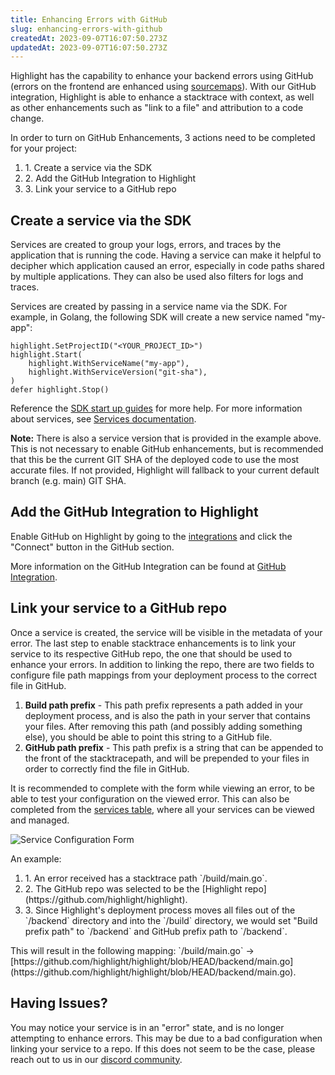 ```yaml
---
title: Enhancing Errors with GitHub
slug: enhancing-errors-with-github
createdAt: 2023-09-07T16:07:50.273Z
updatedAt: 2023-09-07T16:07:50.273Z
---
```


Highlight has the capability to enhance your backend errors using GitHub (errors on the frontend are enhanced using [sourcemaps](./sourcemaps.md)). With our GitHub
integration, Highlight is able to enhance a stacktrace with context, as well as other enhancements such as "link to a file" and attribution to a code change.

In order to turn on GitHub Enhancements, 3 actions need to be completed for your project:

<ol>
	<li>1. Create a service via the SDK</li>
	<li>2. Add the GitHub Integration to Highlight</li>
	<li>3. Link your service to a GitHub repo</li>
</ol>

## Create a service via the SDK

Services are created to group your logs, errors, and traces by the application that is running the code. Having a service can make it helpful to decipher
which application caused an error, especially in code paths shared by multiple applications. They can also be used also filters for logs and traces.

Services are created by passing in a service name via the SDK. For example, in Golang, the following SDK will create a new service named "my-app":

```
highlight.SetProjectID("<YOUR_PROJECT_ID>")
highlight.Start(
    highlight.WithServiceName("my-app"),
    highlight.WithServiceVersion("git-sha"),
)
defer highlight.Stop()
```

Reference the [SDK start up guides](../../../getting-started/1_overview.md) for more help. For more information about services, see [Services documentation](../../6_product-features/3_general-features/services.md).

<b>Note:</b> There is also a service version that is provided in the example
above. This is not necessary to enable GitHub enhancements, but is recommended
that this be the current GIT SHA of the deployed code to use the most accurate
files. If not provided, Highlight will fallback to your current default branch
(e.g. main) GIT SHA.

## Add the GitHub Integration to Highlight

Enable GitHub on Highlight by going to the [integrations](https://app.highlight.io/integrations) and click the "Connect" button in the GitHub section.

More information on the GitHub Integration can be found at [GitHub Integration](../../7_integrations/github-integration.md).

## Link your service to a GitHub repo

Once a service is created, the service will be visible in the metadata of your error. The last step to enable stacktrace enhancements is to link your service to
its respective GitHub repo, the one that should be used to enhance your errors. In addition to linking the repo, there are two fields to configure file path mappings from your
deployment process to the correct file in GitHub.

1. <b>Build path prefix</b> - This path prefix represents a path added in your
   deployment process, and is also the path in your server that contains your
   files. After removing this path (and possibly adding something else), you
   should be able to point this string to a GitHub file.
2. <b>GitHub path prefix</b> - This path prefix is a string that can be appended
   to the front of the stacktracepath, and will be prepended to your files in
   order to correctly find the file in GitHub.

It is recommended to complete with the form while viewing an error, to be able to test your configuration on the viewed error. This can also be completed from the [services table](https://app.highlight.io/settings/services), where all your services can be viewed and managed.

![Service Configuration Form](/images/features/enhancingErrorsWithGithub.png)

An example:

<ol>
	<li>1. An error received has a stacktrace path `/build/main.go`.</li>
	<li>
		2. The GitHub repo was selected to be the [Highlight
		repo](https://github.com/highlight/highlight).
	</li>
	<li>
		3. Since Highlight's deployment process moves all files out of the
		`/backend` directory and into the `/build` directory, we would set
		"Build prefix path" to `/backend` and GitHub prefix path to `/backend`.
	</li>
</ol>
This will result in the following mapping: `/build/main.go` ->
[https://github.com/highlight/highlight/blob/HEAD/backend/main.go](https://github.com/highlight/highlight/blob/HEAD/backend/main.go).

## Having Issues?

You may notice your service is in an "error" state, and is no longer attempting to enhance errors. This may be due to a bad configuration when linking your service to a repo. If this does not seem to be the case, please reach out to us in our [discord community](https://highlight.io/community).
